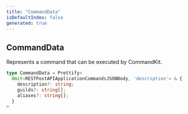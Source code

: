 ```yaml
---
title: "CommandData"
isDefaultIndex: false
generated: true
---
```



<!-- This file was generated from the CommandKit source. Do not modify. Instead, re-run the "docgen" script -->


## CommandData

<GenerationInfo sourceFile="packages/commandkit/src/types.ts" sourceLine="48" packageName="commandkit" />

Represents a command that can be executed by CommandKit.

```ts title="Signature"
type CommandData = Prettify<
  Omit<RESTPostAPIApplicationCommandsJSONBody, 'description'> & {
    description?: string;
    guilds?: string[];
    aliases?: string[];
  }
>
```
